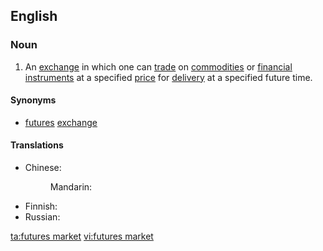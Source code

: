 ==English==
{{wikipedia}}

===Noun===
{{en-noun|head=[[futures]] [[market]]}}

# {{lb|en|trading|economics|finance}} An [[exchange]] in which one can [[trade]] on [[commodity|commodities]] or [[financial instrument]]s at a specified [[price]] for [[delivery]] at a specified future time.

====Synonyms====
* [[futures]] [[exchange]]

====Translations====
{{trans-top|exchange for financial futures}}
* Chinese:
*: Mandarin: {{t-needed|cmn}}
{{trans-mid}}
* Finnish: {{t|fi|futuuripörssi}}
* Russian: {{t-needed|ru}}
{{trans-bottom}}

[[ta:futures market]]
[[vi:futures market]]